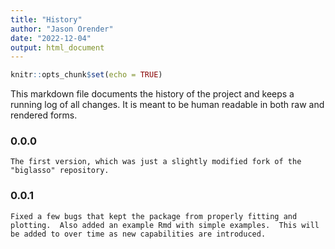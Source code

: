 ```yaml
---
title: "History"
author: "Jason Orender"
date: "2022-12-04"
output: html_document
---
```


```r
knitr::opts_chunk$set(echo = TRUE)
```

This markdown file documents the history of the project and keeps a running log
of all changes.  It is meant to be human readable in both raw and rendered forms.


### 0.0.0
    The first version, which was just a slightly modified fork of the "biglasso" repository.
    
### 0.0.1
    Fixed a few bugs that kept the package from properly fitting and plotting.  Also added an example Rmd with simple examples.  This will be added to over time as new capabilities are introduced.
